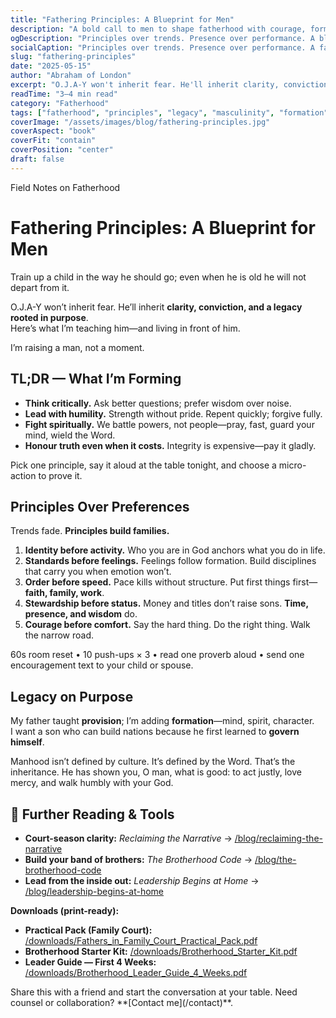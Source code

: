 ```yaml
---
title: "Fathering Principles: A Blueprint for Men"
description: "A bold call to men to shape fatherhood with courage, formation, and legacy—so sons inherit standards, not fear."
ogDescription: "Principles over trends. Presence over performance. A blueprint for men who want to leave a legacy their sons can stand on."
socialCaption: "Principles over trends. Presence over performance. A fathering blueprint for men who build legacy, not noise. #Fatherhood #Legacy #Character"
slug: "fathering-principles"
date: "2025-05-15"
author: "Abraham of London"
excerpt: "O.J.A-Y won't inherit fear. He'll inherit clarity, conviction, and a legacy rooted in purpose."
readTime: "3–4 min read"
category: "Fatherhood"
tags: ["fatherhood", "principles", "legacy", "masculinity", "formation"]
coverImage: "/assets/images/blog/fathering-principles.jpg"
coverAspect: "book"
coverFit: "contain"
coverPosition: "center"
draft: false
---
```


<HeroEyebrow>Field Notes on Fatherhood</HeroEyebrow>

# Fathering Principles: A Blueprint for Men

<Verse cite="Proverbs 22:6">
  Train up a child in the way he should go; even when he is old he will not depart from it.
</Verse>

O.J.A-Y won’t inherit fear. He’ll inherit **clarity, conviction, and a legacy rooted in purpose**.  
Here’s what I’m teaching him—and living in front of him.

<PullLine>
  I’m raising a man, not a moment.
</PullLine>

<Rule />

## TL;DR — What I’m Forming
- **Think critically.** Ask better questions; prefer wisdom over noise.  
- **Lead with humility.** Strength without pride. Repent quickly; forgive fully.  
- **Fight spiritually.** We battle powers, not people—pray, fast, guard your mind, wield the Word.  
- **Honour truth even when it costs.** Integrity is expensive—pay it gladly.

<Callout tone="key" title="One move today">
  Pick one principle, say it aloud at the table tonight, and choose a micro-action to prove it.
</Callout>

<Rule />

## Principles Over Preferences

Trends fade. **Principles build families.**

1. **Identity before activity.** Who you are in God anchors what you do in life.  
2. **Standards before feelings.** Feelings follow formation. Build disciplines that carry you when emotion won’t.  
3. **Order before speed.** Pace kills without structure. Put first things first—**faith, family, work**.  
4. **Stewardship before status.** Money and titles don’t raise sons. **Time, presence, and wisdom** do.  
5. **Courage before comfort.** Say the hard thing. Do the right thing. Walk the narrow road.

<Note tone="info" title="Daily micro-rule (8 minutes)">
  60s room reset • 10 push-ups × 3 • read one proverb aloud • send one encouragement text to your child or spouse.
</Note>

<Rule />

## Legacy on Purpose

My father taught **provision**; I’m adding **formation**—mind, spirit, character.  
I want a son who can build nations because he first learned to **govern himself**.

<PullLine>
  Manhood isn’t defined by culture. It’s defined by the Word. That’s the inheritance.
</PullLine>

<Verse cite="Micah 6:8">
  He has shown you, O man, what is good: to act justly, love mercy, and walk humbly with your God.
</Verse>

<Rule />

## 🔗 Further Reading & Tools

- **Court-season clarity:** *Reclaiming the Narrative* → [/blog/reclaiming-the-narrative](/blog/reclaiming-the-narrative)  
- **Build your band of brothers:** *The Brotherhood Code* → [/blog/the-brotherhood-code](/blog/the-brotherhood-code)  
- **Lead from the inside out:** *Leadership Begins at Home* → [/blog/leadership-begins-at-home](/blog/leadership-begins-at-home)

**Downloads (print-ready):**  
- **Practical Pack (Family Court):** [/downloads/Fathers_in_Family_Court_Practical_Pack.pdf](/downloads/Fathers_in_Family_Court_Practical_Pack.pdf)  
- **Brotherhood Starter Kit:** [/downloads/Brotherhood_Starter_Kit.pdf](/downloads/Brotherhood_Starter_Kit.pdf)  
- **Leader Guide — First 4 Weeks:** [/downloads/Brotherhood_Leader_Guide_4_Weeks.pdf](/downloads/Brotherhood_Leader_Guide_4_Weeks.pdf)

<Rule />

<Note tone="key" title="Build with Us">
  Share this with a friend and start the conversation at your table.  
  Need counsel or collaboration? **[Contact me](/contact)**.
</Note>

<ShareRow
  text="Fathering principles for men who want to leave a legacy their sons can stand on—identity, order, courage, presence."
  hashtags="Fatherhood,Legacy,Character"
/>
